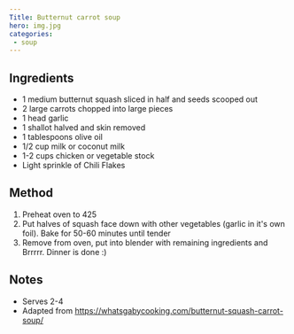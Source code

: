 ```yaml
---
Title: Butternut carrot soup
hero: img.jpg
categories:
 - soup 
---
```


## Ingredients
* 1 medium butternut squash sliced in half and seeds scooped out
* 2 large carrots chopped into large pieces
* 1 head garlic
* 1 shallot halved and skin removed
* 1 tablespoons olive oil
* 1/2 cup milk or coconut milk
* 1-2 cups chicken or vegetable stock
* Light sprinkle of Chili Flakes

## Method
1. Preheat oven to 425
2. Put halves of squash face down with other vegetables (garlic in it's own foil).  Bake for 50-60 minutes until tender
3. Remove from oven, put into blender with remaining ingredients and Brrrrr.  Dinner is done :)

## Notes
* Serves 2-4
* Adapted from https://whatsgabycooking.com/butternut-squash-carrot-soup/